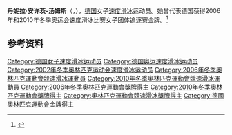 {{NoteTA|G1=Sports}}
'''丹妮拉·安许茨-汤姆斯'''（{{lang-de|Daniela Anschütz-Thoms}}，{{bd|1974年|11月20日||}}），[[德国|德国]]女子[[速度滑冰|速度滑冰]]运动员。她曾代表德国获得2006年和2010年冬季奥运会速度滑冰比赛女子团体追逐赛金牌。<ref>{{Cite web|title=Daniela ANSCHUETZ THOMS|url=https://www.olympic.org/daniela-anschuetz-thoms|accessdate=2021-04-06|work=International Olympic Committee|archive-date=2020-12-09|archive-url=https://web.archive.org/web/20201209015307/https://www.olympic.org/daniela-anschuetz-thoms|dead-url=no}}</ref>

== 参考资料 ==
{{reflist}}

{{奥林匹克运动会速度滑冰比赛女子团体追逐赛冠军}}

{{Authority control}}
{{DEFAULTSORT:Anschütz-Thoms, Daniela}}
[[Category:德国女子速度滑冰运动员|Category:德国女子速度滑冰运动员]]
[[Category:德国奥运速度滑冰运动员|Category:德国奥运速度滑冰运动员]]
[[Category:2002年冬季奥林匹克运动会速度滑冰运动员|Category:2002年冬季奥林匹克运动会速度滑冰运动员]]
[[Category:2006年冬季奧林匹克運動會競速滑冰運動員|Category:2006年冬季奧林匹克運動會競速滑冰運動員]]
[[Category:2010年冬季奧林匹克運動會競速滑冰運動員|Category:2010年冬季奧林匹克運動會競速滑冰運動員]]
[[Category:2006年冬季奧林匹克運動會獎牌得主|Category:2006年冬季奧林匹克運動會獎牌得主]]
[[Category:2010年冬季奧林匹克運動會獎牌得主|Category:2010年冬季奧林匹克運動會獎牌得主]]
[[Category:奧林匹克運動會競速滑冰獎牌得主|Category:奧林匹克運動會競速滑冰獎牌得主]]
[[Category:德國奧林匹克運動會金牌得主|Category:德國奧林匹克運動會金牌得主]]